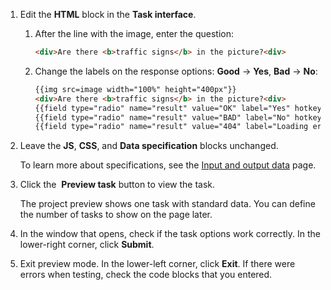 1. Edit the **HTML** block in the **Task interface**.

    1. After the line with the image, enter the question:

        ```html
        <div>Are there <b>traffic signs</b> in the picture?<div>
        ```

    1. Change the labels on the response options: **Good** → **Yes**, **Bad** → **No**:

        ```html
        {{img src=image width="100%" height="400px"}}
        <div>Are there <b>traffic signs</b> in the picture?<div>
        {{field type="radio" name="result" value="OK" label="Yes" hotkey="1"}}
        {{field type="radio" name="result" value="BAD" label="No" hotkey="2"}}
        {{field type="radio" name="result" value="404" label="Loading error" hotkey="3"}}
        ```

1. Leave the **JS**, **CSS**, and **Data specification** blocks unchanged.

    To learn more about specifications, see the [Input and output data](https://toloka.ai/en/docs/guide/concepts/incoming) page.

1. Click the <img src="https://tlk-infra-front.azureedge.net/portal-static/uploaded/images/1675425176321/1675425176321_original_svg.svg" alt="" /> **Preview task** button to view the task.

    <Note mode="note" title="Note">

    The project preview shows one task with standard data. You can define the number of tasks to show on the page later.

    </Note>

1. In the window that opens, check if the task options work correctly. In the lower-right corner, click **Submit**.

1. Exit preview mode. In the lower-left corner, click **Exit**. If there were errors when testing, check the code blocks that you entered.
